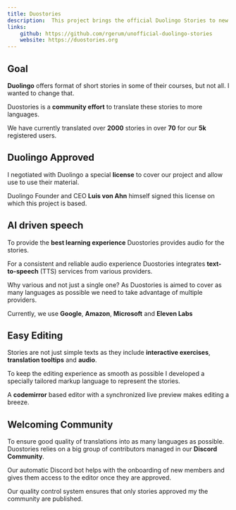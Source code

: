 ```yaml
---
title: Duostories
description:  This project brings the official Duolingo Stories to new languages, translated by a community effort.
links:
    github: https://github.com/rgerum/unofficial-duolingo-stories
    website: https://duostories.org
---
```


Goal
----

**Duolingo** offers format of short stories in some of their
courses, but not all. I wanted to change that.

Duostories is a **community effort** to translate these stories
to more languages.

We have currently translated over **2000** stories in over 
**70** for our
**5k** registered users.

Duolingo Approved
-----------------
I negotiated with Duolingo a special **license** to cover our
project and allow use to use their material.

Duolingo Founder and CEO **Luis von Ahn** himself signed this
license on which this project is based.

AI driven speech
----------------
To provide the **best learning experience** Duostories provides
audio for the stories.

For a consistent and reliable audio experience Duostories integrates 
**text-to-speech** (TTS) services from various providers.

Why various and not just a single one? As Duostories is aimed to
cover as many languages as possible we need to take advantage of
multiple providers.

Currently, we use **Google**, **Amazon**, 
**Microsoft** and **Eleven Labs**

Easy Editing
------------

Stories are not just simple texts as they include 
**interactive exercises**, **translation tooltips** and
**audio**.

To keep the editing experience as smooth as possible I developed a
specially tailored markup language to represent the stories.

A **codemirror** based editor with a synchronized live preview
makes editing a breeze.

Welcoming Community
-------------------
To ensure good quality of translations into as many languages as
possible. Duostories relies on a big group of contributors managed
in our **Discord Community**.

Our automatic Discord bot helps with the onboarding of new members
and gives them access to the editor once they are approved.

Our quality control system ensures that only stories approved my the
community are published.
